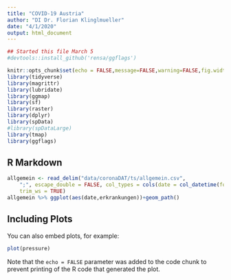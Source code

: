 ```yaml
---
title: "COVID-19 Austria"
author: "DI Dr. Florian Klinglmueller"
date: "4/1/2020"
output: html_document
---
```


```r
## Started this file March 5
#devtools::install_github('rensa/ggflags')

knitr::opts_chunk$set(echo = FALSE,message=FALSE,warning=FALSE,fig.width = 12,fig.height=8)
library(tidyverse)
library(magrittr)
library(lubridate)
library(ggmap)
library(sf)
library(raster)
library(dplyr)
library(spData)
#library(spDataLarge)
library(tmap)
library(ggflags)

```


## R Markdown


```r
allgemein <- read_delim("data/coronaDAT/ts/allgemein.csv", 
    ";", escape_double = FALSE, col_types = cols(date = col_datetime(format = "%Y-%m-%d %H:%M:%S")), 
    trim_ws = TRUE)
allgemein %>% ggplot(aes(date,erkrankungen))+geom_path()
```

## Including Plots

You can also embed plots, for example:

```r
plot(pressure)
```

Note that the `echo = FALSE` parameter was added to the code chunk to prevent printing of the R code that generated the plot.
